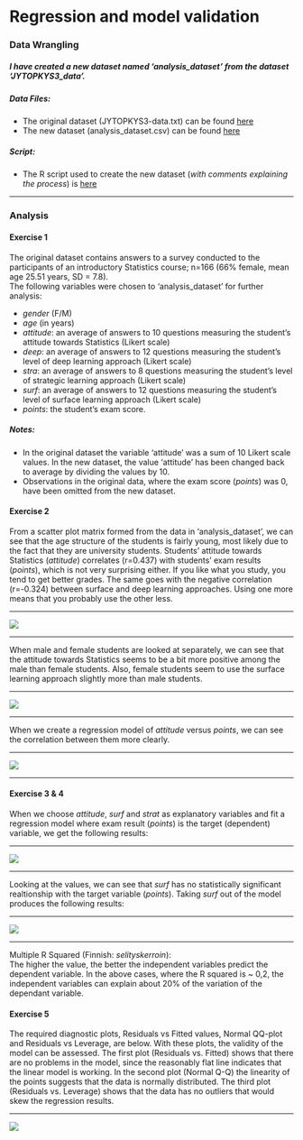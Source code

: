 # Regression and model validation

### Data Wrangling

##### I have created a new dataset named 'analysis_dataset' from the dataset 'JYTOPKYS3_data'.  

##### Data Files:  
* The original dataset (JYTOPKYS3-data.txt) can be found [here](http://www.helsinki.fi/~kvehkala/JYTmooc/JYTOPKYS3-data.txt)  
* The new dataset (analysis_dataset.csv) can be found [here](https://github.com/huttusam/IODS-project/blob/master/data/analysis_dataset.csv)  

##### Script:  
* The R script used to create the new dataset (*with comments explaining the process*) is  [here](https://github.com/huttusam/IODS-project/blob/master/data/create_learning2014.R)  
  
***  

  
### Analysis
#### Exercise 1

The original dataset contains answers to a survey conducted to the participants of an introductory Statistics course; n=166 (66% female, mean age 25.51 years, SD = 7.8).  
The following variables were chosen to 'analysis_dataset' for further analysis:

* *gender* (F/M)  
* *age* (in years)  
* *attitude*: an average of answers to 10 questions measuring the student's attitude towards Statistics (Likert scale)  
* *deep*: an average of answers to 12 questions measuring the student's level of deep learning approach (Likert scale)  
* *stra*: an average of answers to 8 questions measuring the student's level of strategic learning approach (Likert scale)  
* *surf*: an average of answers to 12 questions measuring the student's level of surface learning approach (Likert scale)  
* *points*: the student's exam score.  

  
##### Notes:
* In the original dataset the variable 'attitude' was a sum of 10 Likert scale values. In the new dataset, the value 'attitude' has been changed back to average by dividing the values by 10.  
* Observations in the original data, where the exam score (*points*) was 0, have been omitted from the new dataset.  

#### Exercise 2

From a scatter plot matrix formed from the data in 'analysis_dataset', we can see that the age structure of the students is fairly young, most likely due to the fact that they are university students. Students' attitude towards Statistics (*attitude*) correlates (r=0.437) with students' exam results (*points*), which is not very surprising either. If you like what you study, you tend to get better grades. The same goes with the negative correlation (r=-0.324) between surface and deep learning approaches. Using one more means that you probably use the other less.
  
***  

  ![](images/scatterplotmatrix.png)

***  

When male and female students are looked at separately, we can see that the attitude towards Statistics seems to be a bit more positive among the male than female students. Also, female students seem to use the surface learning approach slightly more than male students.

***    
  
![](images/scatterplotmatrixgender.png)  

***
  
When we create a regression model of *attitude* versus *points*, we can see the correlation between them more clearly.  

  
***

![](images/attitude-points.png)  

***

#### Exercise 3 & 4

When we choose *attitude*, *surf* and *strat* as explanatory variables and fit a regression model where exam result (*points*) is the target (dependent) variable, we get the following results:

***  

![](images/table1.png)  

***  


Looking at the values, we can see that *surf* has no statistically significant realtionship with the target variable (*points*). Taking *surf* out of the model produces the following results:

***  
    
![](images/table2.png)  

***  

Multiple R Squared (Finnish: *selityskerroin*):  
The higher the value, the better the independent variables predict the dependent variable. In the above cases, where the R squared is ~ 0,2, the independent variables can explain about 20% of the variation of the dependant variable.

#### Exercise 5
  
The required diagnostic plots, Residuals vs Fitted values, Normal QQ-plot and Residuals vs Leverage, are below. With these plots, the validity of the model can be assessed. The first plot (Residuals vs. Fitted) shows that there are no problems in the model, since the reasonably flat line indicates that the linear model is working. In the second plot (Normal Q-Q) the linearity of the points suggests that the data is normally distributed. The third plot (Residuals vs. Leverage) shows that the data has no outliers that would skew the regression results.



***  

![](images/diagnostic-plots.png)  




    
  
  
  